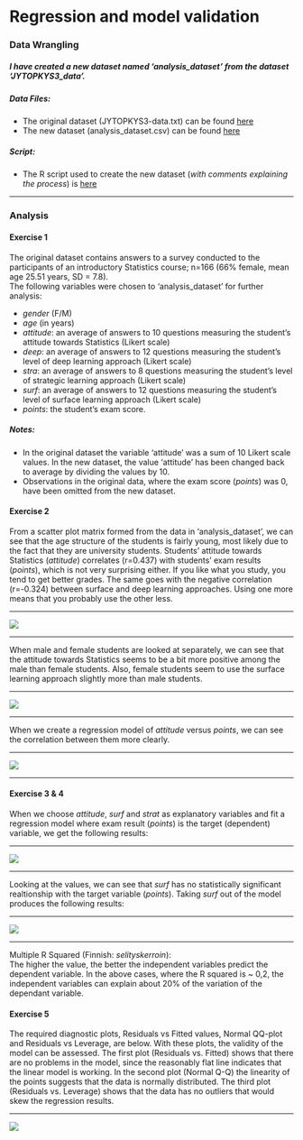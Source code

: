 # Regression and model validation

### Data Wrangling

##### I have created a new dataset named 'analysis_dataset' from the dataset 'JYTOPKYS3_data'.  

##### Data Files:  
* The original dataset (JYTOPKYS3-data.txt) can be found [here](http://www.helsinki.fi/~kvehkala/JYTmooc/JYTOPKYS3-data.txt)  
* The new dataset (analysis_dataset.csv) can be found [here](https://github.com/huttusam/IODS-project/blob/master/data/analysis_dataset.csv)  

##### Script:  
* The R script used to create the new dataset (*with comments explaining the process*) is  [here](https://github.com/huttusam/IODS-project/blob/master/data/create_learning2014.R)  
  
***  

  
### Analysis
#### Exercise 1

The original dataset contains answers to a survey conducted to the participants of an introductory Statistics course; n=166 (66% female, mean age 25.51 years, SD = 7.8).  
The following variables were chosen to 'analysis_dataset' for further analysis:

* *gender* (F/M)  
* *age* (in years)  
* *attitude*: an average of answers to 10 questions measuring the student's attitude towards Statistics (Likert scale)  
* *deep*: an average of answers to 12 questions measuring the student's level of deep learning approach (Likert scale)  
* *stra*: an average of answers to 8 questions measuring the student's level of strategic learning approach (Likert scale)  
* *surf*: an average of answers to 12 questions measuring the student's level of surface learning approach (Likert scale)  
* *points*: the student's exam score.  

  
##### Notes:
* In the original dataset the variable 'attitude' was a sum of 10 Likert scale values. In the new dataset, the value 'attitude' has been changed back to average by dividing the values by 10.  
* Observations in the original data, where the exam score (*points*) was 0, have been omitted from the new dataset.  

#### Exercise 2

From a scatter plot matrix formed from the data in 'analysis_dataset', we can see that the age structure of the students is fairly young, most likely due to the fact that they are university students. Students' attitude towards Statistics (*attitude*) correlates (r=0.437) with students' exam results (*points*), which is not very surprising either. If you like what you study, you tend to get better grades. The same goes with the negative correlation (r=-0.324) between surface and deep learning approaches. Using one more means that you probably use the other less.
  
***  

  ![](images/scatterplotmatrix.png)

***  

When male and female students are looked at separately, we can see that the attitude towards Statistics seems to be a bit more positive among the male than female students. Also, female students seem to use the surface learning approach slightly more than male students.

***    
  
![](images/scatterplotmatrixgender.png)  

***
  
When we create a regression model of *attitude* versus *points*, we can see the correlation between them more clearly.  

  
***

![](images/attitude-points.png)  

***

#### Exercise 3 & 4

When we choose *attitude*, *surf* and *strat* as explanatory variables and fit a regression model where exam result (*points*) is the target (dependent) variable, we get the following results:

***  

![](images/table1.png)  

***  


Looking at the values, we can see that *surf* has no statistically significant realtionship with the target variable (*points*). Taking *surf* out of the model produces the following results:

***  
    
![](images/table2.png)  

***  

Multiple R Squared (Finnish: *selityskerroin*):  
The higher the value, the better the independent variables predict the dependent variable. In the above cases, where the R squared is ~ 0,2, the independent variables can explain about 20% of the variation of the dependant variable.

#### Exercise 5
  
The required diagnostic plots, Residuals vs Fitted values, Normal QQ-plot and Residuals vs Leverage, are below. With these plots, the validity of the model can be assessed. The first plot (Residuals vs. Fitted) shows that there are no problems in the model, since the reasonably flat line indicates that the linear model is working. In the second plot (Normal Q-Q) the linearity of the points suggests that the data is normally distributed. The third plot (Residuals vs. Leverage) shows that the data has no outliers that would skew the regression results.



***  

![](images/diagnostic-plots.png)  




    
  
  
  